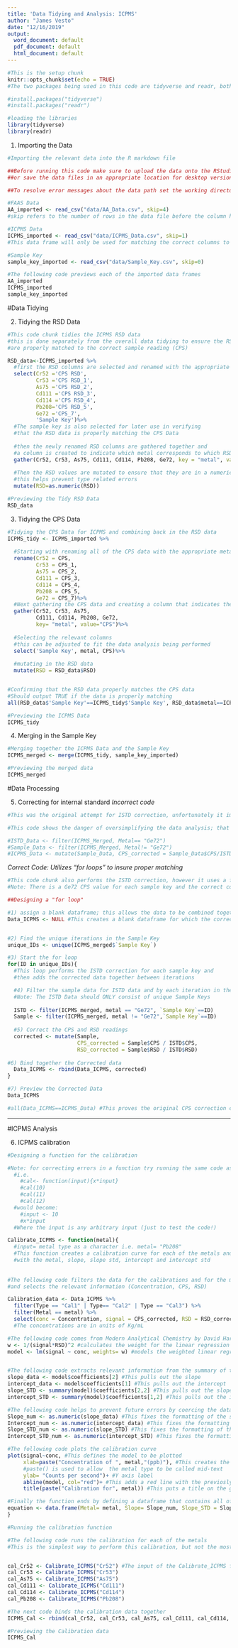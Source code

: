 ```yaml
---
title: 'Data Tidying and Analysis: ICPMS'
author: "James Vesto"
date: "12/16/2019"
output:
  word_document: default
  pdf_document: default
  html_document: default
---
```


```r
#This is the setup chunk
knitr::opts_chunk$set(echo = TRUE)
#The two packages being used in this code are tidyverse and readr, both are available on CRAN and can be installed if necessary with the following lines of code:

#install.packages("tidyverse")
#install.packages("readr")

#loading the libraries
library(tidyverse)
library(readr)
```

1) Importing the Data
```r
#Importing the relevant data into the R markdown file

##Before running this code make sure to upload the data onto the RStudio server 
##or save the data files in an appropriate location for desktop versions of R

##To resolve error messages about the data path set the working directory as the location where the data is saved.

#FAAS Data
AA_imported <- read_csv("data/AA_Data.csv", skip=4) 
#skip refers to the number of rows in the data file before the column headers

#ICPMS Data
ICPMS_imported <- read_csv("data/ICPMS_Data.csv", skip=1)
#This data frame will only be used for matching the correct columns to the correct metals

#Sample Key
sample_key_imported <- read_csv("data/Sample_Key.csv", skip=0)

#The following code previews each of the imported data frames
AA_imported
ICPMS_imported
sample_key_imported
```

#Data Tidying

2) Tidying the RSD Data
```r
#This code chunk tidies the ICPMS RSD data
#this is done separately from the overall data tidying to ensure the RSD values 
#are properly matched to the correct sample reading (CPS)

RSD_data<-ICPMS_imported %>%
  #first the RSD columns are selected and renamed with the appropriate metal isotope
  select(Cr52 ='CPS RSD', 
         Cr53 ='CPS RSD_1', 
         As75 ='CPS RSD_2', 
         Cd111 ='CPS RSD_3', 
         Cd114 ='CPS RSD_4', 
         Pb208='CPS RSD_5',
         Ge72 ='CPS_7',
         'Sample Key')%>% 
  #The sample key is also selected for later use in verifying 
  #that the RSD data is properly matching the CPS Data
  
  #then the newly renamed RSD columns are gathered together and 
  #a column is created to indicate which metal corresponds to which RSD
  gather(Cr52, Cr53, As75, Cd111, Cd114, Pb208, Ge72, key = "metal", value = "RSD")%>%
  
  #Then the RSD values are mutated to ensure that they are in a numeric format,
  #this helps prevent type related errors
  mutate(RSD=as.numeric(RSD))

#Previewing the Tidy RSD Data
RSD_data
```

3) Tidying the CPS Data
```r
#Tidying the CPS Data for ICPMS and combining back in the RSD data
ICPMS_tidy <- ICPMS_imported %>% 
  
  #Starting with renaming all of the CPS data with the appropriate metal
  rename(Cr52 = CPS,
         Cr53 = CPS_1,
         As75 = CPS_2,
         Cd111 = CPS_3,
         Cd114 = CPS_4,
         Pb208 = CPS_5,
         Ge72 = CPS_7)%>% 
  #Next gathering the CPS data and creating a column that indicates the corresponding metal 
  gather(Cr52, Cr53, As75, 
         Cd111, Cd114, Pb208, Ge72, 
         key= "metal", value="CPS")%>% 
  
  #Selecting the relevant columns 
  #this can be adjusted to fit the data analysis being performed
  select('Sample Key', metal, CPS)%>% 
  
  #mutating in the RSD data
  mutate(RSD = RSD_data$RSD)


#Confirming that the RSD data properly matches the CPS data
#Should output TRUE if the data is properly matching 
all(RSD_data$'Sample Key'==ICPMS_tidy$'Sample Key', RSD_data$metal==ICPMS_tidy$metal)

#Previewing the ICPMS Data
ICPMS_tidy
```

4) Merging in the Sample Key
```r
#Merging together the ICPMS Data and the Sample Key
ICPMS_merged <- merge(ICPMS_tidy, sample_key_imported)

#Previewing the merged data
ICPMS_merged
```
#Data Processing

5) Correcting for internal standard
*Incorrect code*
```r
#This was the original attempt for ISTD correction, unfortunately it improperly pairs the ISTD readings to the ICPMS Samples, later code is shown which utilizes a "for loop" to correct this mistake.

#This code shows the danger of oversimplifying the data analysis; that it is important to confirm that the data is properly matching 

#ISTD_Data <- filter(ICPMS_Merged, Metal== "Ge72") 
#Sample_Data <- filter(ICPMS_Merged, Metal!= "Ge72")
#ICPMS_Data <- mutate(Sample_Data, CPS_corrected = Sample_Data$CPS/ISTD_Data$CPS, RSD_corrected = Sample_Data$RSD/ISTD_Data$RSD)
```

*Correct Code: Utilizes "for loops" to insure proper matching*
```r
#This code chunk also performs the ISTD correction, however it uses a for loop to insure proper matching of ISTD to sample reading
#Note: There is a Ge72 CPS value for each sample key and the correct code sorts by Sample Key when subtracting the ISTD CPS Value

##Designing a "for loop"

#1) assign a blank dataframe; this allows the data to be combined together between iterations of the loop
Data_ICPMS <- NULL #This creates a blank dataframe for which the corrected data can be added to!


#2) Find the unique iterations in the Sample Key
unique_IDs <- unique(ICPMS_merged$`Sample Key`)

#3) Start the for loop 
for(ID in unique_IDs){
  #This loop performs the ISTD correction for each sample key and 
  #then adds the corrected data together between iterations

  #4) Filter the sample data for ISTD data and by each iteration in the unique Sample Keys
  #Note: The ISTD Data should ONLY consist of unique Sample Keys
  
  ISTD <- filter(ICPMS_merged, metal == "Ge72", `Sample Key`==ID)
  Sample <- filter(ICPMS_merged, metal != "Ge72",`Sample Key`==ID)
  
  #5) Correct the CPS and RSD readings
  corrected <- mutate(Sample,
                      CPS_corrected = Sample$CPS / ISTD$CPS,
                      RSD_corrected = Sample$RSD / ISTD$RSD)
  
#6) Bind together the Corrected data
  Data_ICPMS <- rbind(Data_ICPMS, corrected)
}

#7) Preview the Corrected Data
Data_ICPMS

#all(Data_ICPMS==ICPMS_Data) #This proves the original CPS correction code does not properly match the ISTD CPS readings to the Sample CPS readings! output= FALSE shows that the data improperly matches!! 
```
---------------
#ICPMS Analysis

6) ICPMS calibration
```r

#Designing a function for the calibration

#Note: for correcting errors in a function try running the same code as not a function!
  #i.e. 
    #cal<- function(input){x*input}
    #cal(10)
    #cal(11)
    #cal(12)
  #would become:  
    #input <- 10
    #x*input
  #Where the input is any arbitrary input (just to test the code!)

Calibrate_ICPMS <- function(metal){ 
  #input= metal type as a character i.e. metal= "Pb208"
  #This function creates a calibration curve for each of the metals and outputs the plot and a dataframe 
  #with the metal, slope, slope std, intercept and intercept std
  
  
#The following code filters the data for the calibrations and for the metal input
#and selects the relevant information (Concentration, CPS, RSD)

Calibration_data <- Data_ICPMS %>% 
  filter(Type == "Cal1" | Type== "Cal2" | Type == "Cal3") %>% 
  filter(Metal == metal) %>%
  select(conc = Concentration, signal = CPS_corrected, RSD = RSD_corrected)
  #The concentrations are in units of Kg/mL

#The following code comes from Modern Analytical Chemistry by David Harvey
w <- 1/(signal*RSD)^2 #calculates the weight for the linear regression
model <- lm(signal ~ conc, weights= w) #models the weighted linear regression 


#The following code extracts relevant information from the summary of the model
slope_data <- model$coefficients[2] #This pulls out the slope
intercept_data <- model$coefficients[1] #This pulls out the intercept
slope_STD <- summary(model)$coefficients[2,2] #This pulls out the slope standard deviation
intercept_STD <- summary(model)$coefficients[1,2] #This pulls out the intercept 

#The following code helps to prevent future errors by coercing the data into numeric format
Slope_num <- as.numeric(slope_data) #This fixes the formatting of the slope 
Intercept_num <- as.numeric(intercept_data) #This fixes the formatting of the intercept 
Slope_STD_num <- as.numeric(slope_STD) #This fixes the formatting of the slope STD
Intercept_STD_num <- as.numeric(intercept_STD) #This fixes the formatting of the intercept STD

#The following code plots the calibration curve
plot(signal~conc, #This defines the model to be plotted
     xlab=paste("Concentration of ", metal,"(ppb)"), #This creates the X axis label,
     #paste() is used to allow  the metal type to be called mid-text
     ylab= "Counts per second")+ #Y axis label
     abline(model, col="red")+ #This adds a red line with the previosly defined model as the equation
     title(paste("Calibration for", metal)) #This puts a title on the graph

#Finally the function ends by defining a dataframe that contains all of the relevant information from the calibration
equation <- data.frame(Metal= metal, Slope= Slope_num, Slope_STD = Slope_STD_num, Intercept = Intercept_num, Intercept_STD = Intercept_STD_num)
} 
```


```r
#Running the calibration function

#The following code runs the calibration for each of the metals
#This is the simplest way to perform this calibration, but not the most concise!


cal_Cr52 <- Calibrate_ICPMS("Cr52") #The input of the Calibrate_ICPMS function is a metal as a character type
cal_Cr53 <- Calibrate_ICPMS("Cr53")
cal_As75 <- Calibrate_ICPMS("As75")
cal_Cd111 <- Calibrate_ICPMS("Cd111")
cal_Cd114 <- Calibrate_ICPMS("Cd114")
cal_Pb208 <- Calibrate_ICPMS("Pb208")

#The next code binds the calibration data together
ICPMS_Cal <- rbind(cal_Cr52, cal_Cr53, cal_As75, cal_Cd111, cal_Cd114, cal_Pb208)

#Previewing the Calibration data
ICPMS_Cal
```
